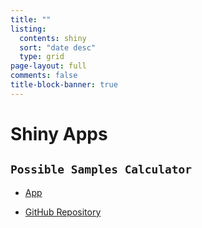```yaml
---
title: ""
listing:
  contents: shiny
  sort: "date desc"
  type: grid
page-layout: full
comments: false
title-block-banner: true
---
```


# Shiny Apps

## `Possible Samples Calculator`


- <a href="https://stesiam.shinyapps.io/PossibleSamplesApp/" target="_blank">App</a>

- <a href="https://github.com/stesiam/PossibleSamplesApp" target="_blank">GitHub Repository</a>
